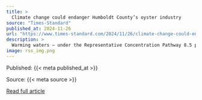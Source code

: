 ```yaml
---
title: >
  Climate change could endanger Humboldt County’s oyster industry
source: "Times-Standard"
published_at: 2024-11-26
url: "https://www.times-standard.com/2024/11/26/climate-change-could-endanger-humboldt-countys-oyster-industry/"
description: >
  Warming waters — under the Representative Concentration Pathway 8.5 projection, Humboldt Bay is expected to heat up by an average of 3 degrees Celsius over the next 70 years — introduce new disease vectors that could wreak havoc on local oyster farmers, but their concerns are more immediate. As Eureka and Arcata become increasingly developed and the Humboldt Bay Harbor, Recreation and Conservation District builds an offshore wind terminal, oyster companies are wary of the potential impacts on water quality and plankton productivity.
image: rss_img.png
---
```



  Published: {{< meta published_at >}}
  

  Source: {{< meta source >}}
  

  [Read full article]({{< meta url >}}){target='blank'}
  

